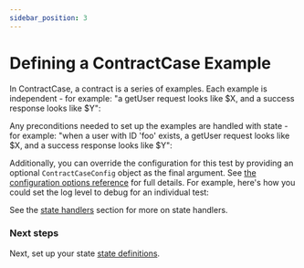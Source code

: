 ```yaml
---
sidebar_position: 3
---
```







# Defining a ContractCase Example

In ContractCase, a contract is a series of examples. Each example is independent - for
example: "a getUser request looks like $X, and a success response looks like $Y":


<Tabs groupId="language">
  <TabItem value="js" label="Typescript">
    <Js />
  </TabItem>
  <TabItem value="java" label="Java">
   <Java />
  </TabItem>
</Tabs>

Any preconditions needed to set up the examples are handled with state - for
example: "when a user with ID 'foo' exists, a getUser request looks like $X, and
a success response looks like $Y":




<Tabs groupId="language">
  <TabItem value="js" label="Typescript">
    <StateJs />
  </TabItem>
  <TabItem value="java" label="Java">
   <StateJava />
  </TabItem>
</Tabs>

Additionally, you can override the configuration for this test by providing an
optional `ContractCaseConfig` object as the final argument. See [the
configuration options reference](/docs/reference/configuring) for full details.
For example, here's how you could set the log level to debug for an individual
test:

<Tabs groupId="language">
  <TabItem value="js" label="Typescript">
    <ConfigJs />
  </TabItem>
  <TabItem value="java" label="Java">
   <ConfigJava />
  </TabItem>
</Tabs>


See the [state handlers](/docs/reference/state-handlers) section for more on state handlers.

### Next steps

Next, set up your state [state definitions](./state-definitions).
